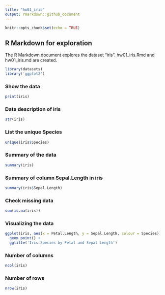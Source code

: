 ```yaml
---
title: "hw01_iris"
output: rmarkdown::github_document
---
```


```r
knitr::opts_chunk$set(echo = TRUE)
```

## R Markdown for exploration
The R Markdown document explores the dataset "iris". hw01_iris.Rmd and hw01_iris.md are created. 

```r
library(datasets)
library('ggplot2')
```

### Show the data
```r
print(iris)
```

### Data description of iris
```r
str(iris)
```

### List the unique Species
```r
unique(iris$Species)
```

### Summary of the data
```r
summary(iris)
```

### Summary of column Sepal.Length in iris
```r
summary(iris$Sepal.Length)
```

### Check missing data
```r
sum(is.na(iris))
```

### Visualizing the data
```r
ggplot(iris, aes(x = Petal.Length, y = Sepal.Length, colour = Species)) + 
  geom_point() +
  ggtitle('Iris Species by Petal and Sepal Length')
```

### Number of columns 
```r
ncol(iris)
```

### Number of rows
```r
nrow(iris)
```
